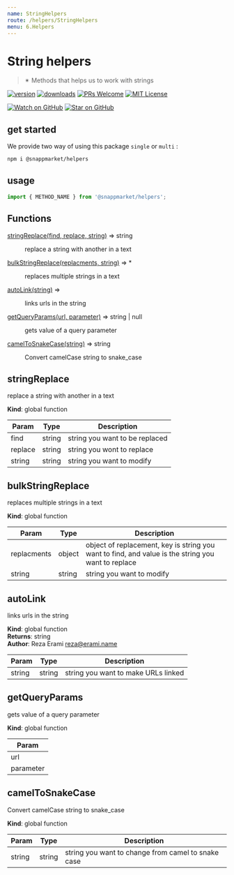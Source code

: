```yaml
---
name: StringHelpers
route: /helpers/StringHelpers
menu: 6.Helpers
---
```



# String helpers
> ✴ Methods that helps us to work with strings

[![version](https://img.shields.io/npm/v/@snappmarket/helpers.svg?style=flat-square)](https://www.npmjs.com/package/@snappmarket/helpers)
[![downloads](https://img.shields.io/npm/dm/@snappmarket/helpers.svg?style=flat-square)](https://www.npmtrends.com/@snappmarket/helpers)
[![PRs Welcome](https://img.shields.io/badge/PRs-welcome-brightgreen.svg?style=flat-square)](http://makeapullrequest.com)
[![MIT License](https://img.shields.io/npm/l/@snappmarket/helpers.svg?style=flat-square)](https://github.com/snappmarket/frontend-toolbox/blob/develop/packages/ui/index.mdx)

[![Watch on GitHub](https://img.shields.io/github/watchers/snappmarket/frontend-toolbox.svg?style=social)](https://github.com/snappmarket/frontend-toolbox/watchers)
[![Star on GitHub](https://img.shields.io/github/stars/snappmarket/frontend-toolbox.svg?style=social)](https://github.com/snappmarket/frontend-toolbox/stargazers)

## get started
We provide two way of using this package `single` or `multi` :
```bash
npm i @snappmarket/helpers
```

## usage
```javascript
import { METHOD_NAME } from '@snappmarket/helpers';
```

<!-- doc -->
## Functions

<dl>
<dt><a href="#stringReplace">stringReplace(find, replace, string)</a> ⇒ string</dt>
<dd><p>replace a string with another in a text</p>
</dd>
<dt><a href="#bulkStringReplace">bulkStringReplace(replacments, string)</a> ⇒ *</dt>
<dd><p>replaces multiple strings in a text</p>
</dd>
<dt><a href="#autoLink">autoLink(string)</a> ⇒</dt>
<dd><p>links urls in the string</p>
</dd>
<dt><a href="#getQueryParams">getQueryParams(url, parameter)</a> ⇒ string | null</dt>
<dd><p>gets value of a query parameter</p>
</dd>
<dt><a href="#camelToSnakeCase">camelToSnakeCase(string)</a> ⇒ string</dt>
<dd><p>Convert camelCase string to snake_case</p>
</dd>
</dl>

<a name="stringReplace"></a>

## stringReplace
replace a string with another in a text

**Kind**: global function  

| Param | Type | Description |
| --- | --- | --- |
| find | string | string you want to be replaced |
| replace | string | string you wont to replace |
| string | string | string you want to modify |

<a name="bulkStringReplace"></a>

## bulkStringReplace
replaces multiple strings in a text

**Kind**: global function  

| Param | Type | Description |
| --- | --- | --- |
| replacments | object | object of replacement, key is string you want to find, and value is the string you want to replace |
| string | string | string you want to modify |

<a name="autoLink"></a>

## autoLink
links urls in the string

**Kind**: global function  
**Returns**: string  
**Author**: Reza Erami <reza@erami.name>  

| Param | Type | Description |
| --- | --- | --- |
| string | string | string you want to make URLs linked |

<a name="getQueryParams"></a>

## getQueryParams
gets value of a query parameter

**Kind**: global function  

| Param |
| --- |
| url | 
| parameter | 

<a name="camelToSnakeCase"></a>

## camelToSnakeCase
Convert camelCase string to snake_case

**Kind**: global function  

| Param | Type | Description |
| --- | --- | --- |
| string | string | string you want to change from camel to snake case |

